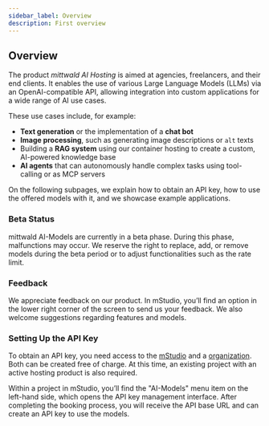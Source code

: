 ---
sidebar_label: Overview
description: First overview
---

## Overview

The product *mittwald AI Hosting* is aimed at agencies, freelancers, and their end clients. It enables the use of various Large Language Models (LLMs) via an OpenAI-compatible API, allowing integration into custom applications for a wide range of AI use cases.

These use cases include, for example:

-   **Text generation** or the implementation of a **chat bot**
-   **Image processing**, such as generating image descriptions or `alt` texts
-   Building a **RAG system** using our container hosting to create a custom, AI-powered knowledge base
-   **AI agents** that can autonomously handle complex tasks using tool-calling or as MCP servers

On the following subpages, we explain how to obtain an API key, how to use the offered models with it, and we showcase example applications.

### Beta Status

mittwald AI-Models are currently in a beta phase. During this phase, malfunctions may occur. We reserve the right to replace, add, or remove models during the beta period or to adjust functionalities such as the rate limit.

### Feedback

We appreciate feedback on our product. In mStudio, you’ll find an option in the lower right corner of the screen to send us your feedback. We also welcome suggestions regarding features and models.

### Setting Up the API Key

To obtain an API key, you need access to the [mStudio](https://studio.mittwald.de) and a [organization](https://studio.mittwald.de/app/organizations). Both can be created free of charge. At this time, an existing project with an active hosting product is also required.

Within a project in mStudio, you’ll find the "AI-Models" menu item on the left-hand side, which opens the API key management interface. After completing the booking process, you will receive the API base URL and can create an API key to use the models.